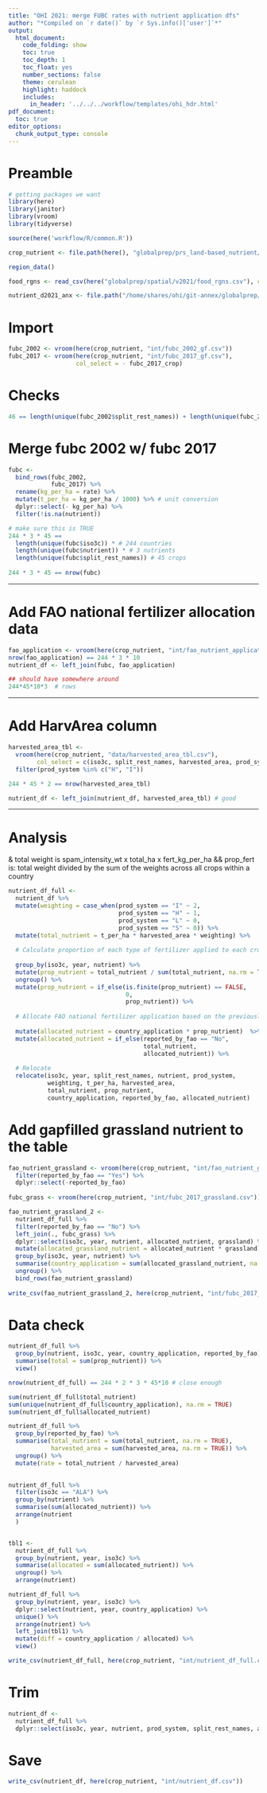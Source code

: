 ```yaml
---
title: "OHI 2021: merge FUBC rates with nutrient application dfs"
author: "*Compiled on `r date()` by `r Sys.info()['user']`*"
output: 
  html_document:
    code_folding: show
    toc: true
    toc_depth: 1
    toc_float: yes
    number_sections: false
    theme: cerulean
    highlight: haddock
    includes: 
      in_header: '../../../workflow/templates/ohi_hdr.html'
pdf_document:
  toc: true
editor_options: 
  chunk_output_type: console
---
```


# Preamble
```r
# getting packages we want
library(here)
library(janitor)
library(vroom)
library(tidyverse)

source(here('workflow/R/common.R'))

crop_nutrient <- file.path(here(), "globalprep/prs_land-based_nutrient/v2021/crop")

region_data()

food_rgns <- read_csv(here("globalprep/spatial/v2021/food_rgns.csv"), col_types = "cdc")

nutrient_d2021_anx <- file.path("/home/shares/ohi/git-annex/globalprep/_raw_data/FAOSTAT/crop_nutrient/d2021")
``` 

# Import

```r
fubc_2002 <- vroom(here(crop_nutrient, "int/fubc_2002_gf.csv"))
fubc_2017 <- vroom(here(crop_nutrient, "int/fubc_2017_gf.csv"), 
                   col_select = - fubc_2017_crop)
```

# Checks

```r
46 == length(unique(fubc_2002$split_rest_names)) + length(unique(fubc_2017$split_rest_names)) #46
```

# Merge fubc 2002 w/ fubc 2017

```r
fubc <- 
  bind_rows(fubc_2002,
            fubc_2017) %>% 
  rename(kg_per_ha = rate) %>% 
  mutate(t_per_ha = kg_per_ha / 1000) %>% # unit conversion
  dplyr::select(- kg_per_ha) %>%
  filter(!is.na(nutrient))

# make sure this is TRUE
244 * 3 * 45 == 
  length(unique(fubc$iso3c)) * # 244 countries
  length(unique(fubc$nutrient)) * # 3 nutrients
  length(unique(fubc$split_rest_names)) # 45 crops
  
244 * 3 * 45 == nrow(fubc)
```

-------------------------------------------------------------------------------

# Add FAO national fertilizer allocation data

```r
fao_application <- vroom(here(crop_nutrient, "int/fao_nutrient_application_gf.csv"))
nrow(fao_application) == 244 * 3 * 10
nutrient_df <- left_join(fubc, fao_application)

## should have somewhere around
244*45*10*3  # rows
```

-------------------------------------------------------------------------------

# Add HarvArea column

```r
harvested_area_tbl <- 
  vroom(here(crop_nutrient, "data/harvested_area_tbl.csv"),
        col_select = c(iso3c, split_rest_names, harvested_area, prod_system)) %>% 
  filter(prod_system %in% c("H", "I"))

244 * 45 * 2 == nrow(harvested_area_tbl)

nutrient_df <- left_join(nutrient_df, harvested_area_tbl) # good 
```

-------------------------------------------------------------------------------

# Analysis
& total weight is spam_intensity_wt x total_ha x fert_kg_per_ha
&& prop_fert is: total weight divided by the sum of the weights across all crops within a country
```r
nutrient_df_full <- 
  nutrient_df %>% 
  mutate(weighting = case_when(prod_system == "I" ~ 2,
                               prod_system == "H" ~ 1,
                               prod_system == "L" ~ 0,
                               prod_system == "S" ~ 0)) %>%
  mutate(total_nutrient = t_per_ha * harvested_area * weighting) %>% 
  
  # Calculate proportion of each type of fertilizer applied to each crop in each country in each year
  
  group_by(iso3c, year, nutrient) %>% 
  mutate(prop_nutrient = total_nutrient / sum(total_nutrient, na.rm = TRUE)) %>% 
  ungroup() %>%
  mutate(prop_nutrient = if_else(is.finite(prop_nutrient) == FALSE,
                                 0,
                                 prop_nutrient)) %>% 
  
  # Allocate FAO national fertilizer application based on the previously calculated proportion
  
  mutate(allocated_nutrient = country_application * prop_nutrient)  %>% 
  mutate(allocated_nutrient = if_else(reported_by_fao == "No",
                                      total_nutrient,
                                      allocated_nutrient)) %>% 
  
  # Relocate
  relocate(iso3c, year, split_rest_names, nutrient, prod_system,
           weighting, t_per_ha, harvested_area, 
           total_nutrient, prop_nutrient,
           country_application, reported_by_fao, allocated_nutrient)

```

# Add gapfilled grassland nutrient to the table
```r
fao_nutrient_grassland <- vroom(here(crop_nutrient, "int/fao_nutrient_grassland_1.csv")) %>% 
  filter(reported_by_fao == "Yes") %>% 
  dplyr::select(-reported_by_fao)
  
fubc_grass <- vroom(here(crop_nutrient, "int/fubc_2017_grassland.csv"))

fao_nutrient_grassland_2 <- 
  nutrient_df_full %>% 
  filter(reported_by_fao == "No") %>% 
  left_join(., fubc_grass) %>%
  dplyr::select(iso3c, year, nutrient, allocated_nutrient, grassland) %>% 
  mutate(allocated_grassland_nutrient = allocated_nutrient * grassland) %>% 
  group_by(iso3c, year, nutrient) %>% 
  summarise(country_application = sum(allocated_grassland_nutrient, na.rm = TRUE)) %>% 
  ungroup() %>% 
  bind_rows(fao_nutrient_grassland) 
  
write_csv(fao_nutrient_grassland_2, here(crop_nutrient, "int/fubc_2017_grassland_2.csv"))
```

# Data check

```r

nutrient_df_full %>%
  group_by(nutrient, iso3c, year, country_application, reported_by_fao) %>%
  summarise(total = sum(prop_nutrient)) %>%
  view()

nrow(nutrient_df_full) == 244 * 2 * 3 * 45*10 # close enough

sum(nutrient_df_full$total_nutrient)
sum(unique(nutrient_df_full$country_application), na.rm = TRUE)
sum(nutrient_df_full$allocated_nutrient)

nutrient_df_full %>% 
  group_by(reported_by_fao) %>% 
  summarise(total_nutrient = sum(total_nutrient, na.rm = TRUE),
            harvested_area = sum(harvested_area, na.rm = TRUE)) %>% 
  ungroup() %>% 
  mutate(rate = total_nutrient / harvested_area)
  

nutrient_df_full %>% 
  filter(iso3c == "ALA") %>% 
  group_by(nutrient) %>% 
  summarise(sum(allocated_nutrient)) %>% 
  arrange(nutrient
  )


tbl1 <- 
  nutrient_df_full %>% 
  group_by(nutrient, year, iso3c) %>% 
  summarise(allocated = sum(allocated_nutrient)) %>% 
  ungroup() %>% 
  arrange(nutrient)

nutrient_df_full %>% 
  group_by(nutrient, year, iso3c) %>% 
  dplyr::select(nutrient, year, country_application) %>% 
  unique() %>% 
  arrange(nutrient) %>%
  left_join(tbl1) %>% 
  mutate(diff = country_application / allocated) %>% 
  view()

write_csv(nutrient_df_full, here(crop_nutrient, "int/nutrient_df_full.csv"))
```

# Trim
```r
nutrient_df <- 
  nutrient_df_full %>% 
  dplyr::select(iso3c, year, nutrient, prod_system, split_rest_names, allocated_nutrient)
```

# Save
```r
write_csv(nutrient_df, here(crop_nutrient, "int/nutrient_df.csv"))
```


